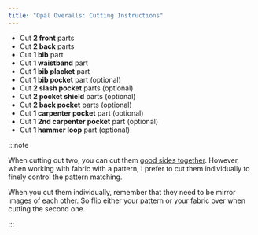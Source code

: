 ```yaml
---
title: "Opal Overalls: Cutting Instructions"
---
```


- Cut **2 front** parts
- Cut **2 back** parts
- Cut **1 bib** part
- Cut **1 waistband** part
- Cut **1 bib placket** part
- Cut **1 bib pocket** part (optional)
- Cut **2 slash pocket** parts (optional)
- Cut **2 pocket shield** parts (optional)
- Cut **2 back pocket** parts (optional)
- Cut **1 carpenter pocket** part (optional)
- Cut **1 2nd carpenter pocket** part (optional)
- Cut **1 hammer loop** part (optional)

:::note


When cutting out two, you can cut them [good sides together](/docs/sewing/good-sides-together).
However, when working with fabric with a pattern, I prefer to cut them individually to finely control the pattern matching.

When you cut them individually, remember that they need to be mirror images of each other. So flip either your pattern or your fabric over when cutting the second one.

:::
